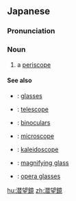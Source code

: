 {{also|潜望镜|潛望鏡}}
==Japanese==
{{wikipedia|lang=ja}}
{{ja-kanjitab|せん|ぼう|きょう|yomi=o}}

===Pronunciation===
{{ja-pron|acc=h|y=o|せんぼうきょう}}

===Noun===
{{ja-noun|せんぼうきょう|hhira=せんばうきやう}}

# a [[periscope]]

====See also====
* {{ja-r|眼鏡|めがね}}: [[glasses]]
* {{ja-r|望遠鏡|ぼうえんきょう}}: [[telescope]]
* {{ja-r|双眼鏡|そうがんきょう}}: [[binoculars]]
* {{ja-r|顕微鏡|けんびきょう}}: [[microscope]]
* {{ja-r|万華鏡|まんげきょう}}: [[kaleidoscope]]
* {{ja-r|虫眼鏡|むしめがね}}: [[magnifying glass]]
* {{ja-r|オペラグラス}}: [[opera glasses]]

[[hu:潜望鏡]]
[[zh:潜望鏡]]